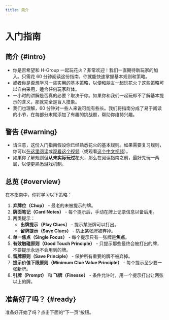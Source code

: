 ```yaml
---
title: 简介
---
```


# 入门指南

## 简介 \{#intro\}

- 你是否希望和 H-Group 一起玩花火？非常欢迎！我们一直期待新玩家的加入。只需花 60 分钟阅读这份指南，你就能快速掌握基本规则和策略。
- 或者你是否想学习一些实用的基本策略，以便和朋友一起玩花火？这些策略可以自由采用，适合任何玩家群体。
- 一小时的讲解是否真的必要？取决于你。如果你和我们一起玩却不了解基本提示的含义，那就完全是盲人摸象。
- 我们也理解，60 分钟对一些人来说可能有些长。我们将指南分成了易于阅读的小节，在每部分末尾添加了有趣的挑战题，帮助你维持兴趣。

## 警告 \{#warning\}

- 请注意，这份入门指南假设你已经熟悉花火的基本规则。如果需要复习规则，你可以[在这里阅读](https://github.com/hanabi/hanabi.github.io/blob/main/misc/rules.md)或[观看这个视频](https://www.youtube.com/watch?v=VrFCekQb4nY)（或观看[这个中文视频](https://www.bilibili.com/video/BV16x41117zh)）。
- 如果你了解规则但**从未实际玩过**花火，那么在阅读指南之前，最好先玩一两局，以便更熟悉游戏机制。

## 总览 \{#overview\}

在本指南中，你将学习以下策略：

1. **弃牌位（Chop）** - 最老的未被提示的牌。
1. **牌面笔记（Card Notes）** - 每个提示后，手动在牌上记录信息以备后用。
1. 两类提示：
   - **出牌提示（Play Clues）** - 提示某张牌可以打出。
   - **留牌提示（Save Clues）** - 防止某张牌被弃掉。
1. **单一焦点（Single Focus）** - 每个提示只有一张牌是**焦点**。
1. **有效触碰原则（Good Touch Principle）** - 只提示那些最终会被打出的牌，不要提示永远不会用到的牌。
1. **留牌原则（Save Principle）** - 保护所有重要的牌不被弃掉。
1. **提示价值下限原则（Minimum Clue Value Principle）** - 每个提示至少要一张新牌。
1. **引牌（Prompt）** 和 **飞牌（Finesse）** - 条件允许时，用一个提示打出让两张以上的牌。

## 准备好了吗？ \{#ready\}

准备好开始了吗？点击下面的“下一页”按钮。
